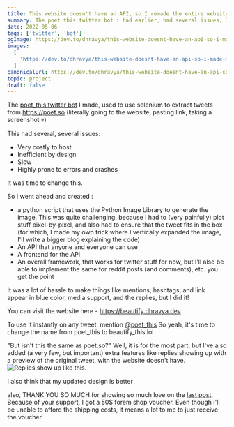 ```yaml
---
title: This website doesn't have an API, so I remade the entire website, and made a Twitter bot.
summary: The poet this twitter bot i had earlier, had several issues, like being too expensive to host, and not being able to use reliably. It was time to change this.
date: 2022-05-06
tags: ['twitter', 'bot']
ogImage: https://dev.to/dhravya/this-website-doesnt-have-an-api-so-i-made-my-own-with-extra-features-3fd6
images:
  [
    'https://dev.to/dhravya/this-website-doesnt-have-an-api-so-i-made-my-own-with-extra-features-3fd6',
  ]
canonicalUrl: https://dev.to/dhravya/this-website-doesnt-have-an-api-so-i-made-my-own-with-extra-features-3fd6
topic: project
draft: false
---
```


The [poet_this twitter bot](https://dev.to/dhravya/i-made-a-twitter-bot-to-take-beautiful-screenshots-of-a-tweet-3kk5) I made, used to use selenium to extract tweets from https://poet.so (literally going to the website, pasting link, taking a screenshot 💀)

This had several, several issues:

- Very costly to host
- Inefficient by design
- Slow
- Highly prone to errors and crashes

It was time to change this.

So I went ahead and created :

- a python script that uses the Python Image Library to generate the image. This was quite challenging, because I had to (very painfully) plot stuff pixel-by-pixel, and also had to ensure that the tweet fits in the box (for which, I made my own trick where I vertically expanded the image, I'll write a bigger blog explaining the code)
- An API that anyone and everyone can use
- A frontend for the API
- An overall framework, that works for twitter stuff for now, but I'll also be able to implement the same for reddit posts (and comments), etc. you get the point

It was a lot of hassle to make things like mentions, hashtags, and link appear in blue color, media support, and the replies, but I did it!

You can visit the website here - https://beautify.dhravya.dev

To use it instantly on any tweet, mention [@poet_this](https://twitter.com/poet_this) So yeah, it's time to change the name from poet_this to beautify_this lol

"But isn't this the same as poet.so?" Well, it is for the most part, but I've also added (a very few, but important) extra features like replies showing up with a preview of the original tweet, with the website doesn't have. ![Replies show up like this.](https://dev-to-uploads.s3.amazonaws.com/uploads/articles/z522w4pajdep9d9bt2q0.png)

I also think that my updated design is better

also, THANK YOU SO MUCH for showing so much love on the [last post](https://dev.to/dhravya/i-made-a-twitter-bot-to-take-beautiful-screenshots-of-a-tweet-3kk5). Because of your support, I got a 50$ forem shop voucher. Even though I'll be unable to afford the shipping costs, it means a lot to me to just receive the voucher.
